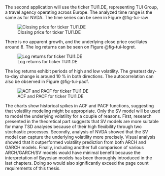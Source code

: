 The second application will use the ticker TUI1.DE, representing TUI Group, a travel agency operating across Europe.
The analyzed time range is the same as for NVDA. The time series can be seen in Figure @fig-tui-raw

![Closing price for ticker TUI1.DE](./img/tui/closing.png){#fig-tui-raw}

There is no apparent growth, and the underlying close price oscillates around 8. The log returns can be seen on Figure
@fig-tui-logret.

![Log returns for ticker TUI1.DE](./img/tui/logret.png){#fig-tui-logret}

The log returns exhibit periods of high and low volatility. The greatest day-to-day change is around 10 % in both
directions. The autocorrelation can also be observed in Figure @fig-tui-pacf.


![ACF and PACF for ticker TUI1.DE](./img/tui/pacf.png){#fig-tui-pacf}

The charts show historical spikes in ACF and PACF functions, suggesting that volatility modeling might be appropriate.
Only the SV model will be used to model the underlying volatility for a couple of reasons. First, research presented in
the theoretical part suggests that SV models are more suitable for many TSD analyses because of their high flexibility
through two stochastic processes. Secondly, analysis of NVDA showed that the SV model can capture the underlying
volatility more precisely. Visual analysis showed that it outperformed volatility prediction from both ARCH and
GARCH models. Finally, including another full comparison of various ARCH/GARCH/SV models would have minimal benefit
because the interpretation of Bayesian models has been thoroughly introduced in the last chapters. Doing so would also
significantly exceed the page count requirements of this thesis.
